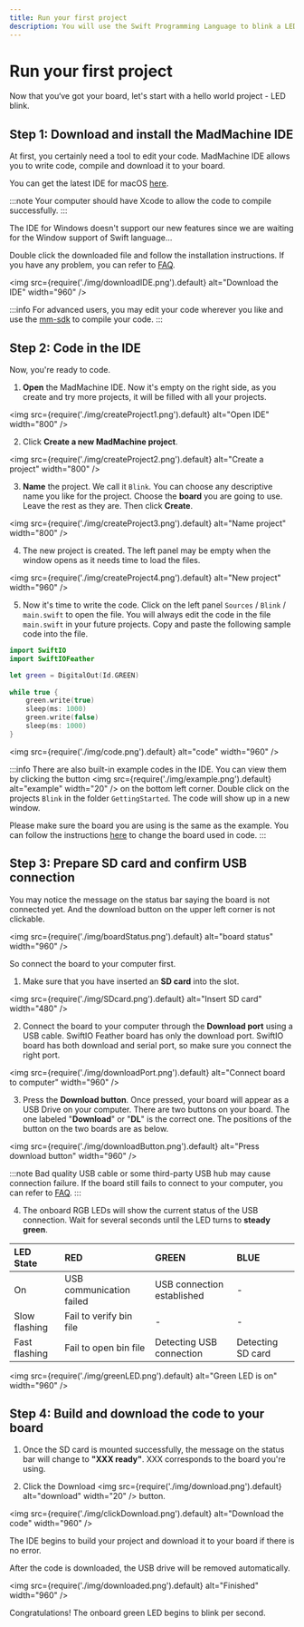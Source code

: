 ```yaml
---
title: Run your first project
description: You will use the Swift Programming Language to blink a LED and realize your first project as a maker.
---
```


# Run your first project

Now that you‘ve got your board, let's start with a hello world project - LED blink. 

## Step 1: Download and install the MadMachine IDE

At first, you certainly need a tool to edit your code. MadMachine IDE allows you to write code, compile and download it to your board. 

You can get the latest IDE for macOS [here](https://github.com/madmachineio/MadMachineIDE/releases). 


:::note
Your computer should have Xcode to allow the code to compile successfully. 
:::

The IDE for Windows doesn't support our new features since we are waiting for the Window support of Swift language...

Double click the downloaded file and follow the installation instructions. If you have any problem, you can refer to [FAQ](./faq.md). 

<img
  src={require('./img/downloadIDE.png').default}
  alt="Download the IDE" width="960"
/>

:::info
For advanced users, you may edit your code wherever you like and use the [mm-sdk](https://github.com/madmachineio/mm-sdk) to compile your code.
:::



## Step 2: Code in the IDE

Now, you're ready to code. 

1. **Open** the MadMachine IDE. Now it's empty on the right side, as you create and try more projects, it will be filled with all your projects.


<img
  src={require('./img/createProject1.png').default}
  alt="Open IDE" width="800"
/>

2. Click **Create a new MadMachine project**.

<img
  src={require('./img/createProject2.png').default}
  alt="Create a project" width="800"
/>

3. **Name** the project. We call it `Blink`. You can choose any descriptive name you like for the project. Choose the **board** you are going to use. Leave the rest as they are. Then click **Create**.

<img
  src={require('./img/createProject3.png').default}
  alt="Name project" width="800"
/>

4. The new project is created. The left panel may be empty when the window opens as it needs time to load the files.

<img
  src={require('./img/createProject4.png').default}
  alt="New project" width="960"
/>

5. Now it's time to write the code. Click on the left panel `Sources` / `Blink` / `main.swift` to open the file. You will always edit the code in the file `main.swift` in your future projects. Copy and paste the following sample code into the file.

```swift
import SwiftIO
import SwiftIOFeather

let green = DigitalOut(Id.GREEN)
​
while true {
    green.write(true)
    sleep(ms: 1000)
    green.write(false)
    sleep(ms: 1000)
}
```

<img
  src={require('./img/code.png').default}
  alt="code" width="960"
/>

:::info
There are also built-in example codes in the IDE. You can view them by clicking the button <img
  src={require('./img/example.png').default}
  alt="example" width="20"
/> on the bottom left corner. Double click on the projects `Blink` in the folder `GettingStarted`. The code will show up in a new window. 

Please make sure the board you are using is the same as the example. You can follow the instructions [here](../how-to/select-board.md) to change the board used in code.
:::

## Step 3: Prepare SD card and confirm USB connection

You may notice the message on the status bar saying the board is not connected yet. And the download button on the upper left corner is not clickable. 

<img
  src={require('./img/boardStatus.png').default}
  alt="board status" width="960"
/>

So connect the board to your computer first.

1. Make sure that you have inserted an **SD card** into the slot.


<img
  src={require('./img/SDcard.png').default}
  alt="Insert SD card" width="480"
/>

2. Connect the board to your computer through the **Download port** using a USB cable. SwiftIO Feather board has only the download port. SwiftIO board has both download and serial port, so make sure you connect the right port.

<img
  src={require('./img/downloadPort.png').default}
  alt="Connect board to computer" width="960"
/>

3. Press the **Download button**. Once pressed, your board will appear as a USB Drive on your computer. There are two buttons on your board. The one labeled "**Download**" or "**DL**" is the correct one. The positions of the button on the two boards are as below.  

<img
  src={require('./img/downloadButton.png').default}
  alt="Press download button" width="960"
/>

:::note
Bad quality USB cable or some third-party USB hub may cause connection failure. If the board still fails to connect to your computer, you can refer to [FAQ](./faq.md#USB-driver-can't-be-mounted).
:::


4. The onboard RGB LEDs will show the current status of the USB connection. Wait for several seconds until the LED turns to **steady green**.

| LED State | RED | GREEN | BLUE |
| :--- | :--- | :--- | :--- |
| On | USB communication failed | USB connection established | - |
| Slow flashing | Fail to verify bin file | - | - |
| Fast flashing | Fail to open bin file | Detecting USB connection | Detecting SD card |

<img
  src={require('./img/greenLED.png').default}
  alt="Green LED is on" width="960"
/>


## Step 4: Build and download the code to your board

1. Once the SD card is mounted successfully, the message on the status bar will change to **"XXX ready"**. XXX corresponds to the board you're using.

2. Click the Download <img
  src={require('./img/download.png').default}
  alt="download" width="20"
/> button.

<img
  src={require('./img/clickDownload.png').default}
  alt="Download the code" width="960"
/>

The IDE begins to build your project and download it to your board if there is no error. 

After the code is downloaded, the USB drive will be removed automatically.

<img
  src={require('./img/downloaded.png').default}
  alt="Finished" width="960"
/>

Congratulations! The onboard green LED begins to blink per second.